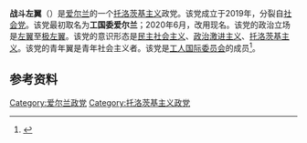 '''战斗左翼'''（{{lang-en|Militant Left}}）是[[爱尔兰|爱尔兰]]的一个[[托洛茨基主义|托洛茨基主义]]政党。该党成立于2019年，分裂自[[社会党_(爱尔兰)|社会党]]。该党最初取名为'''工国委爱尔兰'''；2020年6月，改用现名。该党的政治立场是[[左翼|左翼]]至[[极左翼|极左翼]]。该党的意识形态是[[民主社会主义|民主社会主义]]、[[激进政治|政治激进主义]]、[[托洛茨基主义|托洛茨基主义]]。该党的青年翼是青年社会主义者。该党是[[工人国际委员会_(2019年)|工人国际委员会]]的成员<ref>{{Cite web|url=https://www.leftarchive.ie/organisation/3519/|title=Militant Left|website=Irish Left Archive|access-date=2020-10-04|archive-date=2020-12-04|archive-url=https://web.archive.org/web/20201204045118/https://www.leftarchive.ie/organisation/3519/|dead-url=no}}</ref>。

==参考资料==
{{reflist}}

[[Category:爱尔兰政党|Category:爱尔兰政党]]
[[Category:托洛茨基主义政党|Category:托洛茨基主义政党]]